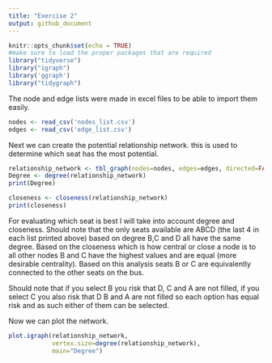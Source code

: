 ```yaml
---
title: "Exercise 2"
output: github_document
---
```


```r
knitr::opts_chunk$set(echo = TRUE)
#make sure to load the proper packages that are required
library("tidyverse")
library("igraph")
library('ggraph')
library("tidygraph")
```

The node and edge lists were made in excel files to be able to import them easily. 

```r
nodes <- read_csv('nodes_list.csv')
edges <- read_csv('edge_list.csv')

```

Next we can create the potential relationship network. this is used to determine which seat has the most potential. 

```r

relationship_network <- tbl_graph(nodes=nodes, edges=edges, directed=FALSE)
Degree <- degree(relationship_network)
print(Degree)

closeness <- closeness(relationship_network)
print(closeness)


```

For evaluating which seat is best I will take into account degree and closeness.  Should note that the only seats available are ABCD (the last 4 in each list printed above) based on degree B,C and D all have the same degree. Based on the closeness which is how central or close a node is to all other nodes B and C have the highest values and are equal (more desirable centrality). Based on this analysis seats B or C are equivalently connected to the other seats on the bus. 


Should note that if you select B you risk that D, C and A are not filled, if you select C you also risk that D B and A are not filled so each option has equal risk and as such either of them can be selected.


Now we can plot the network. 
```r
plot.igraph(relationship_network, 
            vertex.size=degree(relationship_network), 
            main="Degree")
```




